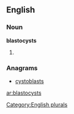 ==English==

===Noun===
'''blastocysts'''

# {{plural of|[[blastocyst]]}}

===Anagrams===
* [[cystoblasts#English|cystoblasts]]

[[Category:English plurals]]

[[ar:blastocysts]]